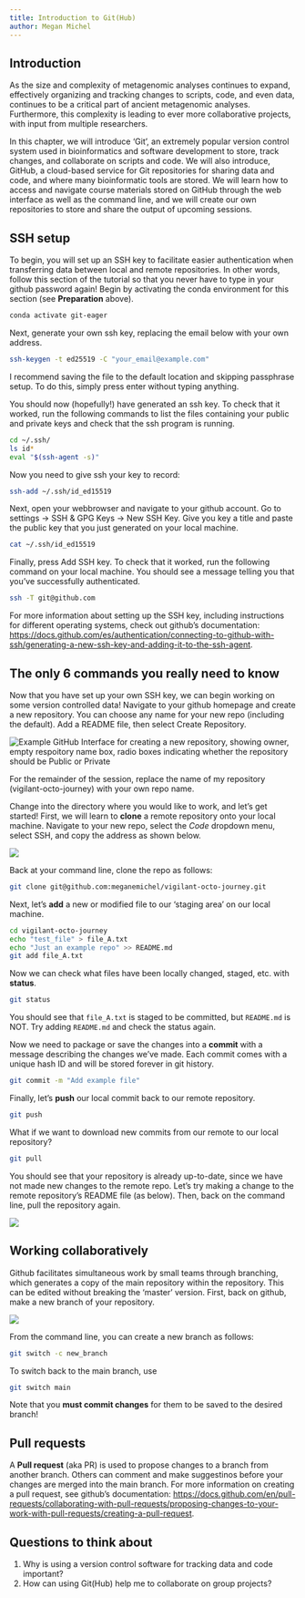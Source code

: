 ```yaml
---
title: Introduction to Git(Hub)
author: Megan Michel
---
```


## Introduction

As the size and complexity of metagenomic analyses continues to expand, effectively organizing and tracking changes to scripts, code, and even data, continues to be a critical part of ancient metagenomic analyses. Furthermore, this complexity is leading to ever more collaborative projects, with input from multiple researchers.

In this chapter, we will introduce 'Git', an extremely popular version control system used in bioinformatics and software development to store, track changes, and collaborate on scripts and code. We will also introduce, GitHub, a cloud-based service for Git repositories for sharing data and code, and where many bioinformatic tools are stored. We will learn how to access and navigate course materials stored on GitHub through the web interface as well as the command line, and we will create our own repositories to store and share the output of upcoming sessions.

## SSH setup

To begin, you will set up an SSH key to facilitate easier authentication when transferring data between local and remote repositories. In other words, follow this section of the tutorial so that you never have to type in your github password again!
Begin by activating the conda environment for this section (see **Preparation** above).

```bash
conda activate git-eager
```

Next, generate your own ssh key, replacing the email below with your own address.

```bash
ssh-keygen -t ed25519 -C "your_email@example.com"
```

I recommend saving the file to the default location and skipping passphrase setup. To do this, simply press enter without typing anything.

You should now (hopefully!) have generated an ssh key. To check that it worked, run the following commands to list the files containing your public and private keys and check that the ssh program is running.

```bash
cd ~/.ssh/
ls id*
eval "$(ssh-agent -s)"
```

Now you need to give ssh your key to record:

```bash
ssh-add ~/.ssh/id_ed15519
```

Next, open your webbrowser and navigate to your github account. Go to settings -> SSH & GPG Keys -> New SSH Key. Give you key a title and paste the public key that you just generated on your local machine.

```bash
cat ~/.ssh/id_ed15519
```

Finally, press Add SSH key. To check that it worked, run the following command on your local machine. You should see a message telling you that you've successfully authenticated.

```bash
ssh -T git@github.com
```

For more information about setting up the SSH key, including instructions for different operating systems, check out github's documentation: [https://docs.github.com/es/authentication/connecting-to-github-with-ssh/generating-a-new-ssh-key-and-adding-it-to-the-ssh-agent](https://docs.github.com/es/authentication/connecting-to-github-with-ssh/generating-a-new-ssh-key-and-adding-it-to-the-ssh-agent).

## The only 6 commands you really need to know

Now that you have set up your own SSH key, we can begin working on some version controlled data! Navigate to your github homepage and create a new repository. You can choose any name for your new repo (including the default). Add a README file, then select Create Repository.

![Example GitHub Interface for creating a new repository, showing owner, empty respoitory name box, radio boxes indicating whether the repository should be Public or Private](assets/images/chapters/introduction-to-git/create_repo.png)
<!-- TODO -->
<!-- alt text/captions for all images-->

:::  {.callout-note}
For the remainder of the session, replace the name of my repository (vigilant-octo-journey) with your own repo name.
:::
<!-- TODO -->
<!-- replace all 'notes' with call outs -->

Change into the directory where you would like to work, and let's get started!
First, we will learn to **clone** a remote repository onto your local machine. Navigate to your new repo, select the _Code_ dropdown menu, select SSH, and copy the address as shown below.

![](assets/images/chapters/introduction-to-git/git_clone.png)

Back at your command line, clone the repo as follows:

```bash
git clone git@github.com:meganemichel/vigilant-octo-journey.git
```

Next, let's **add** a new or modified file to our 'staging area' on our local machine.

```bash
cd vigilant-octo-journey
echo "test_file" > file_A.txt
echo "Just an example repo" >> README.md
git add file_A.txt
```

Now we can check what files have been locally changed, staged, etc. with **status**.

```bash
git status
```

You should see that `file_A.txt` is staged to be committed, but `README.md` is NOT. Try adding `README.md` and check the status again.

Now we need to package or save the changes into a **commit** with a message describing the changes we've made. Each commit comes with a unique hash ID and will be stored forever in git history.

```bash
git commit -m "Add example file"
```

Finally, let's **push** our local commit back to our remote repository.

```bash
git push
```

What if we want to download new commits from our remote to our local repository?

```bash
git pull
```

You should see that your repository is already up-to-date, since we have not made new changes to the remote repo. Let's try making a change to the remote repository's README file (as below). Then, back on the command line, pull the repository again.

![](assets/images/chapters/introduction-to-git/git_pull.png)

## Working collaboratively

Github facilitates simultaneous work by small teams through branching, which generates a copy of the main repository within the repository. This can be edited without breaking the 'master' version.
First, back on github, make a new branch of your repository.

![](assets/images/chapters/introduction-to-git/git_switch.png)

From the command line, you can create a new branch as follows:

```bash
git switch -c new_branch
```

To switch back to the main branch, use

```bash
git switch main
```

Note that you **must commit changes** for them to be saved to the desired branch!

## Pull requests

A **Pull request** (aka PR) is used to propose changes to a branch from another branch. Others can comment and make suggestinos before your changes are merged into the main branch.
For more information on creating a pull request, see github's documentation: [https://docs.github.com/en/pull-requests/collaborating-with-pull-requests/proposing-changes-to-your-work-with-pull-requests/creating-a-pull-request](https://docs.github.com/en/pull-requests/collaborating-with-pull-requests/proposing-changes-to-your-work-with-pull-requests/creating-a-pull-request).

## Questions to think about

1. Why is using a version control software for tracking data and code important?
2. How can using Git(Hub) help me to collaborate on group projects?